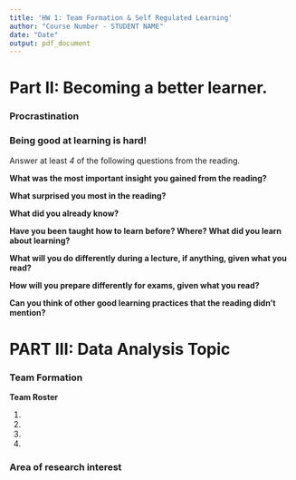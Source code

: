 ```yaml
---
title: 'HW 1: Team Formation & Self Regulated Learning'
author: "Course Number - STUDENT NAME"
date: "Date"
output: pdf_document
---
```



# Part II: Becoming a better learner. 

### Procrastination



### Being good at learning is hard!
Answer at least _4_ of the following questions from the reading. 

**What was the most important insight you gained from the reading? **


**What surprised you most in the reading?**


**What did you already know?**


**Have you been taught how to learn before?  Where?  What did you learn about learning?**


**What will you do differently during a lecture, if anything, given what you read?**


**How will you prepare differently for exams, given what you read?**


**Can you think of other good learning practices that the reading didn't mention?**

\newpage

# PART III: Data Analysis Topic

### Team Formation

**Team Roster** 

1.
2. 
3. 
4. 

\newpage

### Area of research interest

